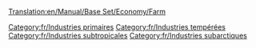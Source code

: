 [[Translation:en/Manual/Base Set/Economy/Farm]]

{{fr/Industries|image=Farm.png
|nom=Ferme
|climats=[[fr/Manual/Climat#Tempéré|Tempéré]], [[fr/Manual/Climat#Subarctique|Subarctique]], [[fr/Manual/Climat#Subtropical|Subtropical]]
|accepte=Rien
|produit=[[fr/Manual/Base Set/Economy/Céréales|Céréales]], [[fr/Manual/Base Set/Economy/Bétail|Bétail]], [[fr/Manual/Base Set/Economy/Blé|Blé]], [[fr/Manual/Base Set/Economy/Maïs|Maïs]] (climat subtropical seulement)
|notes=&nbsp;
* Entourée de terres agricoles dans une vaste zone. Cette zone coûte davantage pour y construire, mais le faire n'affecte pas la production
* Les maisons acceptent 1/8ème de passager chacune - donc plusieurs fermes dans une petite zone peuvent accepter des passagers
}}
[[Category:fr/Industries primaires]]
[[Category:fr/Industries tempérées]]
[[Category:fr/Industries subtropicales]]
[[Category:fr/Industries subarctiques]]